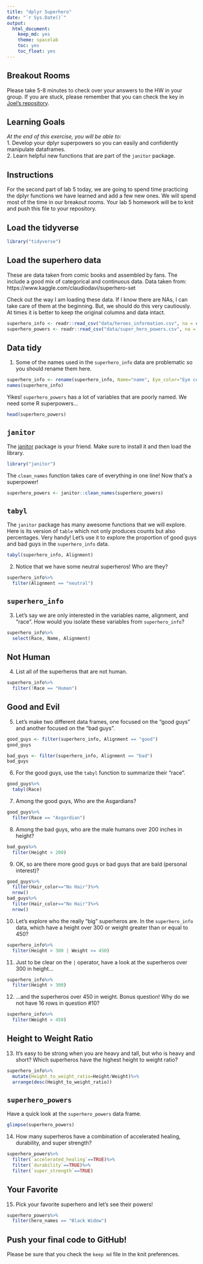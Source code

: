 ```yaml
---
title: "dplyr Superhero"
date: "`r Sys.Date()`"
output:
  html_document: 
    keep_md: yes
    theme: spacelab
    toc: yes
    toc_float: yes
---
```


## Breakout Rooms  
Please take 5-8 minutes to check over your answers to the HW in your group. If you are stuck, please remember that you can check the key in [Joel's repository](https://github.com/jmledford3115/BIS15LW2021_jledford).  

## Learning Goals  
*At the end of this exercise, you will be able to:*    
1. Develop your dplyr superpowers so you can easily and confidently manipulate dataframes.  
2. Learn helpful new functions that are part of the `janitor` package.  

## Instructions
For the second part of lab 5 today, we are going to spend time practicing the dplyr functions we have learned and add a few new ones. We will spend most of the time in our breakout rooms. Your lab 5 homework will be to knit and push this file to your repository.  

## Load the tidyverse
```r
library("tidyverse")
```

## Load the superhero data
These are data taken from comic books and assembled by fans. The include a good mix of categorical and continuous data.  Data taken from: https://www.kaggle.com/claudiodavi/superhero-set  

Check out the way I am loading these data. If I know there are NAs, I can take care of them at the beginning. But, we should do this very cautiously. At times it is better to keep the original columns and data intact.  
```r
superhero_info <- readr::read_csv("data/heroes_information.csv", na = c("", "-99", "-"))
superhero_powers <- readr::read_csv("data/super_hero_powers.csv", na = c("", "-99", "-"))
```

## Data tidy
1. Some of the names used in the `superhero_info` data are problematic so you should rename them here.  
```r
superhero_info <- rename(superhero_info, Name="name", Eye_color="Eye color", Hair_color="Hair color", Skin_color="Skin color")
names(superhero_info)
```

Yikes! `superhero_powers` has a lot of variables that are poorly named. We need some R superpowers...
```r
head(superhero_powers)
```

## `janitor`
The [janitor](https://garthtarr.github.io/meatR/janitor.html) package is your friend. Make sure to install it and then load the library.  
```r
library("janitor")
```

The `clean_names` function takes care of everything in one line! Now that's a superpower!
```r
superhero_powers <- janitor::clean_names(superhero_powers)
```

## `tabyl`
The `janitor` package has many awesome functions that we will explore. Here is its version of `table` which not only produces counts but also percentages. Very handy! Let's use it to explore the proportion of good guys and bad guys in the `superhero_info` data.  

```r
tabyl(superhero_info, Alignment)
```

2. Notice that we have some neutral superheros! Who are they?
```r
superhero_info%>%
  filter(Alignment == "neutral")
```

## `superhero_info`
3. Let's say we are only interested in the variables name, alignment, and "race". How would you isolate these variables from `superhero_info`?
```r
superhero_info%>%
  select(Race, Name, Alignment)
```

## Not Human
4. List all of the superheros that are not human.
```r
superhero_info%>%
  filter(!Race == "Human")
```

## Good and Evil
5. Let's make two different data frames, one focused on the "good guys" and another focused on the "bad guys".
```r
good_guys <- filter(superhero_info, Alignment == "good")
good_guys
```

```r
bad_guys <- filter(superhero_info, Alignment == "bad")
bad_guys
```

6. For the good guys, use the `tabyl` function to summarize their "race".
```r
good_guys%>%
  tabyl(Race)
```

7. Among the good guys, Who are the Asgardians?
```r
good_guys%>%
  filter(Race == "Asgardian")
```

8. Among the bad guys, who are the male humans over 200 inches in height?
```r
bad_guys%>%
  filter(Height > 200)
```

9. OK, so are there more good guys or bad guys that are bald (personal interest)?
```r
good_guys%>%
  filter(Hair_color=="No Hair")%>%
  nrow()
bad_guys%>%
  filter(Hair_color=="No Hair")%>%
  nrow()
```

10. Let's explore who the really "big" superheros are. In the `superhero_info` data, which have a height over 300 or weight greater than or equal to 450?
```r
superhero_info%>%
  filter(Height > 300 | Weight >= 450)
```

11. Just to be clear on the `|` operator,  have a look at the superheros over 300 in height...
```r
superhero_info%>%
  filter(Height > 300)
```

12. ...and the superheros over 450 in weight. Bonus question! Why do we not have 16 rows in question #10?
```r
superhero_info%>%
  filter(Weight > 450)
```

## Height to Weight Ratio
13. It's easy to be strong when you are heavy and tall, but who is heavy and short? Which superheros have the highest height to weight ratio?
```r
superhero_info%>%
  mutate(Height_to_weight_ratio=Height/Weight)%>%
  arrange(desc(Height_to_weight_ratio))
```

## `superhero_powers`
Have a quick look at the `superhero_powers` data frame.  
```r
glimpse(superhero_powers)
```

14. How many superheros have a combination of accelerated healing, durability, and super strength?
```r
superhero_powers%>%
  filter(`accelerated_healing`==TRUE)%>%
  filter(`durability`==TRUE)%>%
  filter(`super_strength`==TRUE)
```

## Your Favorite
15. Pick your favorite superhero and let's see their powers!
```r
superhero_powers%>%
  filter(hero_names == "Black Widow")
```

## Push your final code to GitHub!
Please be sure that you check the `keep md` file in the knit preferences.  